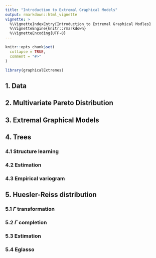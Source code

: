 ```yaml
---
title: "Introduction to Extremal Graphical Models"
output: rmarkdown::html_vignette
vignette: >
  %\VignetteIndexEntry{Introduction to Extremal Graphical Modles}
  %\VignetteEngine{knitr::rmarkdown}
  %\VignetteEncoding{UTF-8}
---
```


```r
knitr::opts_chunk$set(
  collapse = TRUE,
  comment = "#>"
)
```

```r
library(graphicalExtremes)
```

## 1. Data
## 2. Multivariate Pareto Distribution
## 3. Extremal Graphical Models
## 4. Trees
### 4.1 Structure learning
### 4.2 Estimation
### 4.3 Empirical variogram
## 5. Huesler-Reiss distribution
### 5.1 $\Gamma$ transformation
### 5.2 $\Gamma$ completion
### 5.3 Estimation
### 5.4 Eglasso
